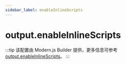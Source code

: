 ```yaml
---
sidebar_label: enableInlineScripts
---
```


# output.enableInlineScripts

:::tip
该配置由 Modern.js Builder 提供，更多信息可参考 [output.enableInlineScripts](https://modernjs.dev/builder/api/config-output.html#output-enableinlinescripts)。
:::


<Main />
